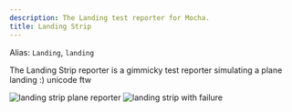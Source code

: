```yaml
---
description: The Landing test reporter for Mocha.
title: Landing Strip
---
```


Alias: `Landing`, `landing`

The Landing Strip reporter is a gimmicky test reporter simulating a plane landing :) unicode ftw

![landing strip plane reporter](./reporter-landing.png)
![landing strip with failure](./reporter-landing-fail.png)
